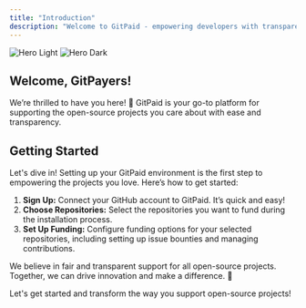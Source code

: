 ```yaml
---
title: "Introduction"
description: "Welcome to GitPaid - empowering developers with transparent and fair crypto payments."
---
```


<img
  className="block dark:hidden"
  src="/images/hero-light.svg"
  alt="Hero Light"
/>
<img
  className="hidden dark:block"
  src="/images/hero-dark.svg"
  alt="Hero Dark"
/>

## Welcome, GitPayers!

We’re thrilled to have you here! 🎉 GitPaid is your go-to platform for supporting the open-source projects you care about with ease and transparency.

## Getting Started

Let's dive in! Setting up your GitPaid environment is the first step to empowering the projects you love. Here’s how to get started:

<ol>
  <li>
    <strong>Sign Up:</strong> Connect your GitHub account to GitPaid. It’s quick
    and easy!
  </li>
  <li>
    <strong>Choose Repositories:</strong> Select the repositories you want to
    fund during the installation process.
  </li>
  <li>
    <strong>Set Up Funding:</strong> Configure funding options for your selected
    repositories, including setting up issue bounties and managing
    contributions.
  </li>
</ol>

We believe in fair and transparent support for all open-source projects. Together, we can drive innovation and make a difference. 🚀

Let's get started and transform the way you support open-source projects!
